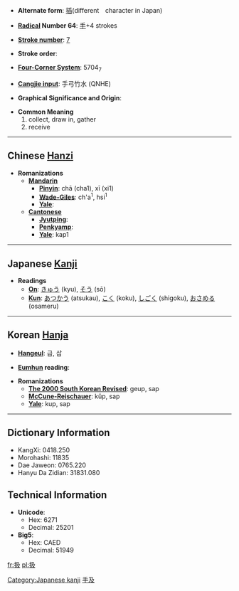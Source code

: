 * '''Alternate form''': [[插]](different　character in Japan) 

* '''[[Wiktionary:Chinese radical index| Radical]] Number 64''': [[Wiktionary:Chinese radical index 手|手]]+4 strokes

* '''[[Wiktionary:Chinese total strokes index|Stroke number]]''': [[Wiktionary:Chinese total strokes index 7|7]]

* '''Stroke order''': 

* '''[[Wiktionary:Chinese four corner index|Four-Corner System]]''': 5704<sub>7</sub>

* '''[[Wiktionary:Chinese Cangjie index|Cangjie input]]''': 手弓竹水 (QNHE)

* '''Graphical Significance and Origin''': 

* '''Common Meaning'''
*#collect, draw in, gather
*# receive


----

== Chinese [[Hanzi]] ==

* '''Romanizations'''
** '''[[Mandarin]]'''
*** '''[[Pinyin]]''': chā (cha1), xī (xi1)
*** '''[[Wade-Giles]]''': ch'a<sup>1</sup>, hsi<sup>1</sup>
*** '''[[Yale]]''': 
** '''[[Cantonese]]'''
*** '''[[Jyutping]]''':
*** '''[[Penkyamp]]''': 
*** '''[[Yale]]''': kap1


----

== Japanese [[Kanji]] ==

* '''Readings'''
** '''[[On]]''': [[きゅう]] (kyu), [[そう]] (sō)
** '''[[Kun]]''': [[あつかう]] (atsukau), [[こく]] (koku), [[しごく]] (shigoku), [[おさめる]] (osameru) 
 

----

== Korean [[Hanja]] ==

* '''[[Hangeul]]''': 급, 삽

* '''[[Eumhun]] reading''': 

* '''Romanizations'''
** '''[[The 2000 South Korean Revised Romanization|The 2000 South Korean Revised]]''': geup, sap
** '''[[McCune-Reischauer]]''': kŭp, sap
** '''[[Yale]]''': kup, sap

----

== Dictionary Information ==

* KangXi: 0418.250
* Morohashi: 11835
* Dae Jaweon: 0765.220
* Hanyu Da Zidian: 31831.080

== Technical Information ==

* '''Unicode''':
** Hex: 6271
** Decimal: 25201
* '''Big5''':
** Hex: CAED
** Decimal: 51949

[[Category:Japanese kanji]]
[[Category:CJKV simplified characters which already existed as traditional characters|手及]]

[[fr:扱]]
[[pl:扱]]